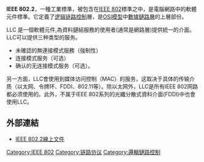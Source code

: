 '''IEEE 802.2'''，一種工業標準，被包含在[[IEEE_802|IEEE 802]]標準之中，是電腦網路中的軟體元件標準。它定義了[[逻辑链路控制|逻辑链路控制]]層，是[[OSI模型|OSI模型]]中[[数据链路层|數據鏈路層]]的上層部份。

LLC 是一個軟體元件,為資料鏈結服務的使用者(通常是網路層)提供統一的介面。LLC可以提供三种类型的服务。

* 未確認的無連接模式服務（強制性）
* 连接模式服务（可选）
* 确认的无连接模式服务（可选）。

另一方面，LLC會使用到媒体访问控制（MAC）的服务，这取决于具体的传输介质（以太网、令牌环、FDDI、802.11等）。除以太网外，LLC是所有IEEE 802网路都必须使用的。此外，不属于IEEE 802系列的光纖分散式資料介面(FDDI)中也會使用LLC。

==外部連結==
* [http://standards.ieee.org/getieee802/802.2.html IEEE 802.2線上文件]{{Wayback|url=http://standards.ieee.org/getieee802/802.2.html |date=20100726113749 }}

{{IEEE标准}}

[[Category:IEEE_802|Category:IEEE 802]]
[[Category:链路协议|Category:链路协议]]
[[Category:邏輯鏈路控制|Category:邏輯鏈路控制]]